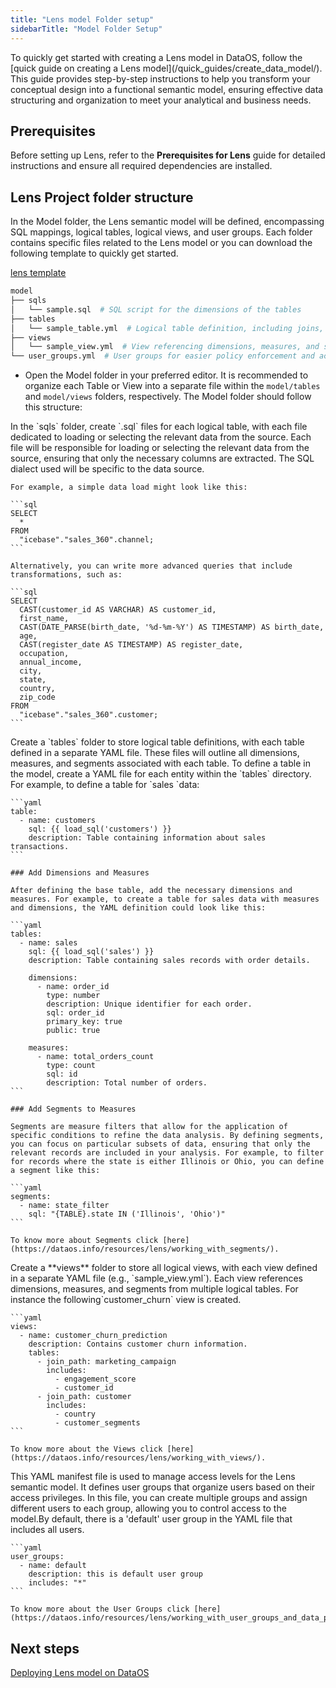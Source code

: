 ```yaml
---
title: "Lens model Folder setup"
sidebarTitle: "Model Folder Setup"
---
```


<Info>
  To quickly get started with creating a Lens model in DataOS, follow the [quick guide on creating a Lens model](/quick_guides/create_data_model/). This guide provides step-by-step instructions to help you transform your conceptual design into a functional semantic model, ensuring effective data structuring and organization to meet your analytical and business needs.
</Info>

## **Prerequisites**

Before setting up Lens, refer to the **Prerequisites for Lens** guide for detailed instructions and ensure all required dependencies are installed.

## **Lens Project folder structure**

In the Model folder, the Lens semantic model will be defined, encompassing SQL mappings, logical tables, logical views, and user groups. Each folder contains specific files related to the Lens model or you can download the following template to quickly get started.

[lens template](/resources/lens/lens_model_folder_setup/lens-project-template.zip)

```bash
model
├── sqls
│   └── sample.sql  # SQL script for the dimensions of the tables
├── tables
│   └── sample_table.yml  # Logical table definition, including joins, dimensions, measures, and segments.
├── views
│   └── sample_view.yml  # View referencing dimensions, measures, and segments from tables.
└── user_groups.yml  # User groups for easier policy enforcement and access control.
```

* Open the Model folder in your preferred editor. It is recommended to organize each Table or View into a separate file within the `model/tables` and `model/views` folders, respectively. The Model folder should follow this structure:

<Steps>
  <Step title="Load data from the data source" titleSize="h3">
    In the `sqls` folder, create `.sql` files for each logical table, with each file dedicated to loading or selecting the relevant data from the source. Each file will be responsible for loading or selecting the relevant data from the source, ensuring that only the necessary columns are extracted. The SQL dialect used will be specific to the data source.

    For example, a simple data load might look like this:

    ```sql
    SELECT
      *
    FROM
      "icebase"."sales_360".channel;
    ```

    Alternatively, you can write more advanced queries that include transformations, such as:

    ```sql
    SELECT
      CAST(customer_id AS VARCHAR) AS customer_id,
      first_name,
      CAST(DATE_PARSE(birth_date, '%d-%m-%Y') AS TIMESTAMP) AS birth_date,
      age,
      CAST(register_date AS TIMESTAMP) AS register_date,
      occupation,
      annual_income,
      city,
      state,
      country,
      zip_code
    FROM
      "icebase"."sales_360".customer;
    ```
  </Step>

  <Step title="Define the Table in the Model" titleSize="h2">
    Create a `tables` folder to store logical table definitions, with each table defined in a separate YAML file. These files will outline all dimensions, measures, and segments associated with each table. To define a table in the model, create a YAML file for each entity within the `tables` directory. For example, to define a table for `sales `data:

    ```yaml
    table:
      - name: customers
        sql: {{ load_sql('customers') }}
        description: Table containing information about sales transactions.
    ```

    ### Add Dimensions and Measures

    After defining the base table, add the necessary dimensions and measures. For example, to create a table for sales data with measures and dimensions, the YAML definition could look like this:

    ```yaml
    tables:
      - name: sales
        sql: {{ load_sql('sales') }}
        description: Table containing sales records with order details.

        dimensions:
          - name: order_id
            type: number
            description: Unique identifier for each order.
            sql: order_id
            primary_key: true
            public: true

        measures:
          - name: total_orders_count
            type: count
            sql: id
            description: Total number of orders.
    ```

    ### Add Segments to Measures

    Segments are measure filters that allow for the application of specific conditions to refine the data analysis. By defining segments, you can focus on particular subsets of data, ensuring that only the relevant records are included in your analysis. For example, to filter for records where the state is either Illinois or Ohio, you can define a segment like this:

    ```yaml
    segments:
      - name: state_filter
        sql: "{TABLE}.state IN ('Illinois', 'Ohio')"
    ```

    To know more about Segments click [here](https://dataos.info/resources/lens/working_with_segments/).
  </Step>

  <Step title="Create the Views" titleSize="h2">
    Create a **views** folder to store all logical views, with each view defined in a separate YAML file (e.g., `sample_view.yml`). Each view references dimensions, measures, and segments from multiple logical tables. For instance the following`customer_churn` view is created.

    ```yaml
    views:
      - name: customer_churn_prediction
        description: Contains customer churn information.
        tables:
          - join_path: marketing_campaign
            includes:
              - engagement_score
              - customer_id
          - join_path: customer
            includes:
              - country
              - customer_segments
    ```

    To know more about the Views click [here](https://dataos.info/resources/lens/working_with_views/).
  </Step>

  <Step title="Create User Groups" titleSize="h2">
    This YAML manifest file is used to manage access levels for the Lens semantic model. It defines user groups that organize users based on their access privileges. In this file, you can create multiple groups and assign different users to each group, allowing you to control access to the model.By default, there is a 'default' user group in the YAML file that includes all users.

    ```yaml
    user_groups:
      - name: default
        description: this is default user group
        includes: "*"
    ```

    To know more about the User Groups click [here](https://dataos.info/resources/lens/working_with_user_groups_and_data_policies/)
  </Step>
</Steps>

## Next steps

[Deploying Lens model on DataOS](/resources/lens/lens_deployment/)